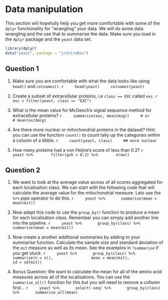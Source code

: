 # Data manipulation 

This section will hopefully help you get more comfortable with some of the `dplyr` functionality for "wrangling" your data. We will do some data wrangling and the use that to summarise the data. Make sure you load in the `dplyr` package and the `yeast` data set.

```r
library(dplyr)
data("yeast", package = "jrIntroBio")
```

## Question 1

(1) Make sure you are comfortable with what the data looks like using `head()` and `colnames()`.
    ```r
    head(yeast)
    colnames(yeast)
    ```


(1) Create a subset of extracellular proteins, i.e `class == EXC` called `exc`.
    ```r
    exc = filter(yeast, class == "EXC")
    ```

(1) What is the mean value for McGeoch's signal sequence method for extracellular proteins?
    ```r
    summarise(exc, mean(mcg))
    # or 
    # mean(exc$mcg)
    ```

(1) Are there more nuclear or mitochondrial proteins in the dataset? Hint: you can use the function `count()` to count tally up the categories within a column of a tibble.
    ```r
    count(yeast, class)
    ## more nuclear
    ```

(1) How many proteins had a von Heijne's score of less than 0.2?
    ```r
    yeast %>% 
      filter(gvh < 0.2) %>% 
      nrow()
    ```

## Question 2

(1) We want to look at the average value across of all scores aggregated for each localisation class. We can start with the following code that will calculate the average value for the mitochondrial measure. Lets use the `%>%` pipe operator to do this.
    ```r
    yeast %>%
      summarise(mean = mean(mit))
    ```

(2) Now adapt this code to use the `group_by()` function to produce a mean for each localisation class. Remember you can simply add another line into the pipeline.
    ```r
    yeast %>%
      group_by(class) %>%
      summarise(mean = mean(mit))
    ```

(3) Now create a another additional summaries by adding to your summarise function. Calculate the sample size and standard deviation of the `mit` measure as well as its mean. See the
examples in `?summarise` if you get stuck.
    ```r
    yeast %>%
      group_by(class) %>%
      summarise(n = n(),
                mean = mean(mit),
                sd = sd(mit))
    ```

(4) Bonus Question: We want to calculate the mean for all of the amino acid measures across all of the localisations. You can use the `summarise_all()` function for this but you will need to remove a collumn first...
    ```r
    yeast %>%
      select(-seq) %>%
      group_by(class) %>%
      summarise_all(mean)
    ```

